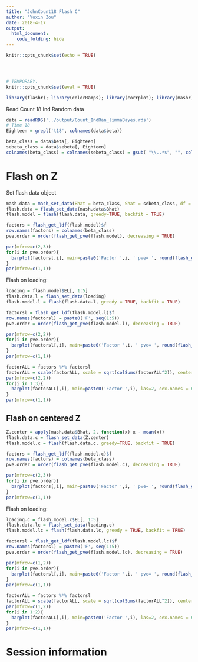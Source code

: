 ```yaml
---
title: "JohnCount18 Flash C"
author: "Yuxin Zou"
date: 2018-4-17
output: 
  html_document:
    code_folding: hide
---
```


```r
knitr::opts_chunk$set(echo = TRUE)
```

<!-- Update knitr chunk options -->
```r
```

<!-- Insert the date the file was last updated -->
```r
```

<!-- Insert the code version (Git commit SHA1) if Git repository exists and R
 package git2r is installed -->
```r
```

```r
# TEMPORARY.
knitr::opts_chunk$set(eval = TRUE)
```

```r
library(flashr); library(colorRamps); library(corrplot); library(mashr)
```

Read Count 18 Ind Random data
```r
data = readRDS('../output/Count_IndRan_limmaBayes.rds')
# Time 18
Eighteen = grepl('t18', colnames(data$beta))

beta_class = data$beta[, Eighteen]
sebeta_class = data$sebeta[, Eighteen]
colnames(beta_class) = colnames(sebeta_class) = gsub( "\\..*$", "", colnames(beta_class))
```

# Flash on Z

Set flash data object
```r
mash.data = mash_set_data(Bhat = beta_class, Shat = sebeta_class, df = data$df[1], alpha=1)
flash.data = flash_set_data(mash.data$Bhat)
flash.model = flash(flash.data, greedy=TRUE, backfit = TRUE)
```
```r
factors = flash_get_ldf(flash.model)$f
row.names(factors) = colnames(beta_class)
pve.order = order(flash_get_pve(flash.model), decreasing = TRUE)

par(mfrow=c(2,3))
for(i in pve.order){
  barplot(factors[,i], main=paste0('Factor ',i, ' pve= ', round(flash_get_pve(flash.model)[i],3)), las=2, cex.names = 0.7)
}
par(mfrow=c(1,1))
```

Flash on loading:
```r
loading = flash.model$EL[, 1:5]
flash.data.l = flash_set_data(loading)
flash.model.l = flash(flash.data.l, greedy = TRUE, backfit = TRUE)
```

```r
factorsl = flash_get_ldf(flash.model.l)$f
row.names(factorsl) = paste0('F', seq(1:5))
pve.order = order(flash_get_pve(flash.model.l), decreasing = TRUE)

par(mfrow=c(2,2))
for(i in pve.order){
  barplot(factorsl[,i], main=paste0('Factor ',i, ' pve= ', round(flash_get_pve(flash.model.l)[i],3)), las=2, cex.names = 0.7)
}
par(mfrow=c(1,1))
```

```r
factorALL = factors %*% factorsl
factorALL = scale(factorALL, scale = sqrt(colSums(factorALL^2)), center = FALSE)
par(mfrow=c(2,2))
for(i in 1:3){
  barplot(factorALL[,i], main=paste0('Factor ',i), las=2, cex.names = 0.7)
}
par(mfrow=c(1,1))
```

## Flash on centered Z

```r
Z.center = apply(mash.data$Bhat, 2, function(x) x - mean(x))
flash.data.c = flash_set_data(Z.center)
flash.model.c = flash(flash.data.c, greedy=TRUE, backfit = TRUE)
```
```r
factors = flash_get_ldf(flash.model.c)$f
row.names(factors) = colnames(beta_class)
pve.order = order(flash_get_pve(flash.model.c), decreasing = TRUE)

par(mfrow=c(2,3))
for(i in pve.order){
  barplot(factors[,i], main=paste0('Factor ',i, ' pve= ', round(flash_get_pve(flash.model.c)[i],3)), las=2, cex.names = 0.7)
}
par(mfrow=c(1,1))
```

Flash on loading:
```r
loading.c = flash.model.c$EL[, 1:5]
flash.data.lc = flash_set_data(loading.c)
flash.model.lc = flash(flash.data.lc, greedy = TRUE, backfit = TRUE)
```

```r
factorsl = flash_get_ldf(flash.model.lc)$f
row.names(factorsl) = paste0('F', seq(1:5))
pve.order = order(flash_get_pve(flash.model.lc), decreasing = TRUE)

par(mfrow=c(1,2))
for(i in pve.order){
  barplot(factorsl[,i], main=paste0('Factor ',i, ' pve= ', round(flash_get_pve(flash.model.lc)[i],3)), las=2, cex.names = 0.7)
}
par(mfrow=c(1,1))
```

```r
factorALL = factors %*% factorsl
factorALL = scale(factorALL, scale = sqrt(colSums(factorALL^2)), center = FALSE)
par(mfrow=c(1,2))
for(i in 1:2){
  barplot(factorALL[,i], main=paste0('Factor ',i), las=2, cex.names = 0.7)
}
par(mfrow=c(1,1))
```

# Session information

<!-- Insert the session information into the document -->
```r
```
